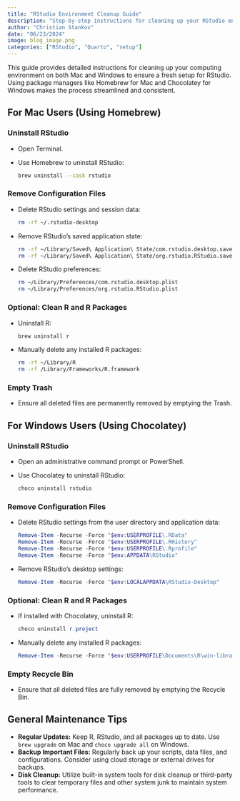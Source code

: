 ```yaml
---
title: "RStudio Environment Cleanup Guide"
description: "Step-by-step instructions for cleaning up your RStudio environment on Mac and Windows."
author: "Christian Stankov"
date: "06/23/2024"
image: blog_image.png
categories: ["RStudio", "Quarto", "setup"]
---
```


This guide provides detailed instructions for cleaning up your computing environment on both Mac and Windows to ensure a fresh setup for RStudio. Using package managers like Homebrew for Mac and Chocolatey for Windows makes the process streamlined and consistent.

## For Mac Users (Using Homebrew)

### **Uninstall RStudio**
- Open Terminal.
- Use Homebrew to uninstall RStudio:
  ```bash
  brew uninstall --cask rstudio
  ```

### **Remove Configuration Files**
- Delete RStudio settings and session data:
  ```bash
  rm -rf ~/.rstudio-desktop
  ```
- Remove RStudio's saved application state:
  ```bash
  rm -rf ~/Library/Saved\ Application\ State/com.rstudio.desktop.savedState
  rm -rf ~/Library/Saved\ Application\ State/org.rstudio.RStudio.savedState
  ```
- Delete RStudio preferences:
  ```bash
  rm ~/Library/Preferences/com.rstudio.desktop.plist
  rm ~/Library/Preferences/org.rstudio.RStudio.plist
  ```

### **Optional: Clean R and R Packages**
- Uninstall R:
  ```bash
  brew uninstall r
  ```
- Manually delete any installed R packages:
  ```bash
  rm -rf ~/Library/R
  rm -rf /Library/Frameworks/R.framework
  ```

### **Empty Trash**
- Ensure all deleted files are permanently removed by emptying the Trash.

## For Windows Users (Using Chocolatey)

### **Uninstall RStudio**
- Open an administrative command prompt or PowerShell.
- Use Chocolatey to uninstall RStudio:
  ```powershell
  choco uninstall rstudio
  ```

### **Remove Configuration Files**
- Delete RStudio settings from the user directory and application data:
  ```powershell
  Remove-Item -Recurse -Force "$env:USERPROFILE\.RData"
  Remove-Item -Recurse -Force "$env:USERPROFILE\.RHistory"
  Remove-Item -Recurse -Force "$env:USERPROFILE\.Rprofile"
  Remove-Item -Recurse -Force "$env:APPDATA\RStudio"
  ```
- Remove RStudio's desktop settings:
  ```powershell
  Remove-Item -Recurse -Force "$env:LOCALAPPDATA\RStudio-Desktop"
  ```

### **Optional: Clean R and R Packages**
- If installed with Chocolatey, uninstall R:
  ```powershell
  choco uninstall r.project
  ```
- Manually delete any installed R packages:
  ```powershell
  Remove-Item -Recurse -Force "$env:USERPROFILE\Documents\R\win-library\4.x"  # Replace "4.x" with your R version
  ```

### **Empty Recycle Bin**
- Ensure that all deleted files are fully removed by emptying the Recycle Bin.

## General Maintenance Tips
- **Regular Updates:** Keep R, RStudio, and all packages up to date. Use `brew upgrade` on Mac and `choco upgrade all` on Windows.
- **Backup Important Files:** Regularly back up your scripts, data files, and configurations. Consider using cloud storage or external drives for backups.
- **Disk Cleanup:** Utilize built-in system tools for disk cleanup or third-party tools to clear temporary files and other system junk to maintain system performance.
